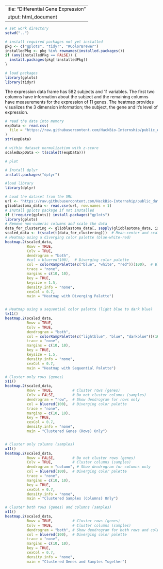 ---
title: "Differential Gene Expression"
output: html_document
---

```r
# set work directory
setwd("..")

# install required packages not yet installed
pkg <- c("gplots", "tidyr", "RColorBrewer")
installedPkg <- pkg %in% rownames(installed.packages())
if (any(installedPkg == FALSE)) {
  install.packages(pkg[!installedPkg])
}

# load packages
library(gplots)
library(tidyr)

```

The expression data frame has 582 subjects and 11 variables. The first two columns have information
about the subject and the remaining columns have measurements for the expression of 11 genes. The heatmap
provides visualizes the 3 dimension information; the subject, the gene and it's level of expression.
```r
# read the data into memory
expData <- read.csv(
  file = "https://raw.githubusercontent.com/HackBio-Internship/public_datasets/main/Cancer2024/glioblastoma.csv"
)
str(expData)

```
```r
# within dataset normalization with z-score
scaledExpData <- t(scale(t(expData)))

# plot
```

```r
# Install dplyr
install.packages("dplyr")

#load library
library(dplyr)

# Load the dataset from the URL
url <- "https://raw.githubusercontent.com/HackBio-Internship/public_datasets/main/Cancer2024/glioblastoma.csv"
glioblastoma_data <- read.csv(url, row.names = 1)
# Install gplots package if not installed
if (!require(gplots)) install.packages("gplots")
library(gplots)
# Remove non-numeric columns and scale the data
data_for_clustering <- glioblastoma_data[, sapply(glioblastoma_data, is.numeric)]
scaled_data <- t(scale(t(data_for_clustering)))  # Mean-center and scale by rows (genes)
# Heatmap using a diverging color palette (blue-white-red)
heatmap.2(scaled_data,
          Rowv = TRUE,
          Colv = TRUE,
          dendrogram = "both",
          #col = bluered(100),  # Diverging color palette
          col = colorRampPalette(c("blue", "white", "red"))(100),  # Blue to white to red
          trace = "none",
          margins = c(10, 10),
          key = TRUE,
          keysize = 1.5,
          density.info = "none",
          cexCol = 0.7,
          main = "Heatmap with Diverging Palette")


# Heatmap using a sequential color palette (light blue to dark blue)
tx11()
heatmap.2(scaled_data,
          Rowv = TRUE,
          Colv = TRUE,
          dendrogram = "both",
          col = colorRampPalette(c("lightblue", "blue", "darkblue"))(100),  # Sequential palette
          trace = "none",
          margins = c(10, 10),
          key = TRUE,
          keysize = 1.5,
          density.info = "none",
          cexCol = 0.7,
          main = "Heatmap with Sequential Palette")

# Cluster only rows (genes)
x11()
heatmap.2(scaled_data,
          Rowv = TRUE,         # Cluster rows (genes)
          Colv = FALSE,        # Do not cluster columns (samples)
          dendrogram = "row",  # Show dendrogram for rows only
          col = bluered(100),  # Diverging color palette
          trace = "none",
          margins = c(10, 10),
          key = TRUE,
          cexCol = 0.7,
          density.info = "none",
          main = "Clustered Genes (Rows) Only")


# Cluster only columns (samples)
x11()
heatmap.2(scaled_data,
          Rowv = FALSE,        # Do not cluster rows (genes)
          Colv = TRUE,         # Cluster columns (samples)
          dendrogram = "column", # Show dendrogram for columns only
          col = bluered(100),  # Diverging color palette
          trace = "none",
          margins = c(10, 10),
          key = TRUE,
          cexCol = 0.7,
          density.info = "none",
          main = "Clustered Samples (Columns) Only")

# Cluster both rows (genes) and columns (samples)
x11()
heatmap.2(scaled_data,
          Rowv = TRUE,         # Cluster rows (genes)
          Colv = TRUE,         # Cluster columns (samples)
          dendrogram = "both", # Show dendrogram for both rows and columns
          col = bluered(100),  # Diverging color palette
          trace = "none",
          margins = c(10, 10),
          key = TRUE,
          cexCol = 0.7,
          density.info = "none",
          main = "Clustered Genes and Samples Together")
```
